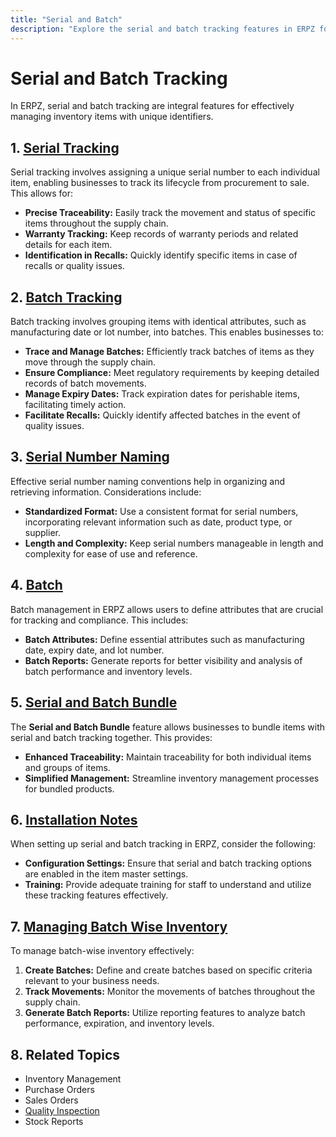 ```yaml
---
title: "Serial and Batch"
description: "Explore the serial and batch tracking features in ERPZ for effective inventory management and compliance."
---
```


# Serial and Batch Tracking

In ERPZ, serial and batch tracking are integral features for effectively managing inventory items with unique identifiers.

## 1. [Serial Tracking]()

Serial tracking involves assigning a unique serial number to each individual item, enabling businesses to track its lifecycle from procurement to sale. This allows for:

- **Precise Traceability:** Easily track the movement and status of specific items throughout the supply chain.
- **Warranty Tracking:** Keep records of warranty periods and related details for each item.
- **Identification in Recalls:** Quickly identify specific items in case of recalls or quality issues.

## 2. [Batch Tracking]()

Batch tracking involves grouping items with identical attributes, such as manufacturing date or lot number, into batches. This enables businesses to:

- **Trace and Manage Batches:** Efficiently track batches of items as they move through the supply chain.
- **Ensure Compliance:** Meet regulatory requirements by keeping detailed records of batch movements.
- **Manage Expiry Dates:** Track expiration dates for perishable items, facilitating timely action.
- **Facilitate Recalls:** Quickly identify affected batches in the event of quality issues.

## 3. [Serial Number Naming]()

Effective serial number naming conventions help in organizing and retrieving information. Considerations include:

- **Standardized Format:** Use a consistent format for serial numbers, incorporating relevant information such as date, product type, or supplier.
- **Length and Complexity:** Keep serial numbers manageable in length and complexity for ease of use and reference.

## 4. [Batch]()

Batch management in ERPZ allows users to define attributes that are crucial for tracking and compliance. This includes:

- **Batch Attributes:** Define essential attributes such as manufacturing date, expiry date, and lot number.
- **Batch Reports:** Generate reports for better visibility and analysis of batch performance and inventory levels.

## 5. [Serial and Batch Bundle]()

The **Serial and Batch Bundle** feature allows businesses to bundle items with serial and batch tracking together. This provides:

- **Enhanced Traceability:** Maintain traceability for both individual items and groups of items.
- **Simplified Management:** Streamline inventory management processes for bundled products.

## 6. [Installation Notes]()

When setting up serial and batch tracking in ERPZ, consider the following:

- **Configuration Settings:** Ensure that serial and batch tracking options are enabled in the item master settings.
- **Training:** Provide adequate training for staff to understand and utilize these tracking features effectively.

## 7. [Managing Batch Wise Inventory]()

To manage batch-wise inventory effectively:

1. **Create Batches:** Define and create batches based on specific criteria relevant to your business needs.
2. **Track Movements:** Monitor the movements of batches throughout the supply chain.
3. **Generate Batch Reports:** Utilize reporting features to analyze batch performance, expiration, and inventory levels.

## 8. Related Topics

- Inventory Management
- Purchase Orders
- Sales Orders
- [Quality Inspection](/stock/stock-inspection/quality-inspection)
- Stock Reports
